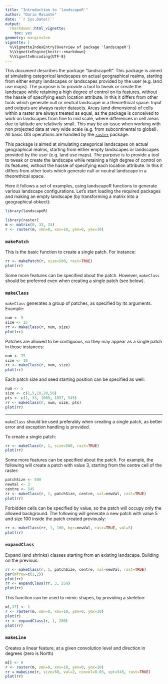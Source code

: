 ```yaml
---
title: "Introduction to 'landscapeR'"
author: "Dario Masante"
date: '`r Sys.Date()`'
output:
  rmarkdown::html_vignette:
    toc: yes
geometry: margin=2cm
vignette: |
  %\VignetteIndexEntry{Overview of package 'landscapeR'}   
  %\VignetteEngine{knitr::rmarkdown}   
  %\VignetteEncoding{UTF-8}
---
```


This document describes the package "landscapeR". This package is aimed at simulating categorical landscapes on actual geographical realms, starting from either empty landscapes or landscapes provided by the user (e.g. land use maps). The purpose is to provide a tool to tweak or create the landscape while retaining a high degree of control on its features, without the hassle of specifying each location attribute. In this it differs from other tools which generate null or neutral landscape in a theorethical space. 
Input and outputs are always raster datasets. Areas (and dimensions) of cells within a raster are always treated as equal, as the package is conceived to work on landscapes from fine to mid scale, where differences in cell areas due to latitude are relatively small. This may be an issue when working with non projected data at very wide scale (e.g. from subcontinental to global). All basic GIS operations are handled by the [`raster`](https://cran.r-project.org/package=raster) package. 

 This package is aimed at simulating categorical landscapes on actual geographical realms, starting from either empty landscapes or landscapes provided by the user (e.g. land use maps). The purpose is to provide a tool to tweak or create the landscape while retaining a high degree of control on its features, without the hassle of specifying each location attribute. In this it differs from other tools which generate null or neutral landscape in a theorethical space.

Here it follows a set of examples, using landscapeR functions to generate various landscape configurations. Let's start loading the required packages and making an empty landscape (by transforming a matrix into a geographical obkect):

```r
library(landscapeR)

library(raster)
m <- matrix(0, 33, 33)
r <- raster(m, xmn=0, xmx=10, ymn=0, ymx=10)
```

### `makePatch`
This is the basic function to create a single patch. For instance:
```r
rr <- makePatch(r, size=500, rast=TRUE)
plot(rr)
```

Some more features can be specified about the patch. However, `makeClass` should be preferred even when creating a single patch (see below). 

### `makeClass`
`makeClass` generates a group of patches, as specified by its arguments. Example:
```r
num <- 5
size <- 15
rr <- makeClass(r, num, size)
plot(rr)
```

Patches are allowed to be contiguous, so they may appear as a single patch in those instances:
```r
num <- 75
size <- 10
rr <- makeClass(r, num, size)
plot(rr)
```

Each patch size and seed starting position can be specified as well:
```r
num <- 5
size <- c(1,5,10,20,50)
pts <- c(1, 33, 1089, 1057, 545)
rr <- makeClass(r, num, size, pts)
plot(rr)
```

---
`makeClass` should be used preferably when creating a single patch, as better error and exception handling is provided.

To create a single patch:
```r
rr <- makeClass(r, 1, size=500, rast=TRUE)
plot(rr)
```

Some more features can be specified about the patch. For example, the following will create a patch with value 3, starting from the centre cell of the raster:
```r
patchSize <- 500
newVal <- 3
centre <- 545
rr <- makeClass(r, 1, patchSize, centre, val=newVal, rast=TRUE)
plot(rr)
```

Forbidden cells can be specified by value, so the patch will occupy only the allowed background. The following will generate a new patch with value 5 and size 100 inside the patch created previously:
```r
rr <- makeClass(rr, 1, 100, bgr=newVal, rast=TRUE, val=5)
plot(rr)
```

### `expandClass`
Expand (and shrinks) classes starting from an existing landscape. Building on the previous:
```r
rr <- makeClass(r, 1, patchSize, centre, val=newVal, rast=TRUE)
par(mfrow=c(1,2))
plot(rr)
rr <- expandClass(rr, 3, 250)
plot(rr)
```

This function can be used to mimic shapes, by providing a skeleton:
```r
m[,17] <- 1
r <- raster(m, xmn=0, xmx=10, ymn=0, ymx=10)
plot(r)
rr <- expandClass(r, 1, 200)
plot(rr)
```

### `makeLine`
Creates a linear feature, at a given convolution level and direction in degrees (zero is North)
```r
m[] <- 0
r <- raster(m, xmn=0, xmx=10, ymn=0, ymx=10)
rr = makeLine(r, size=50, val=2, convol=0.05, spt=545, rast=TRUE)
plot(rr)
```
